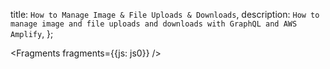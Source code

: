   title: `How to Manage Image & File Uploads & Downloads`,
  description: `How to manage image and file uploads and downloads with GraphQL and AWS Amplify`,
};


<Fragments fragments={{js: js0}} /> 